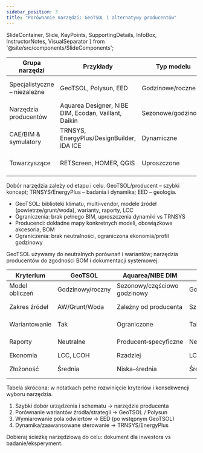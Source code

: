 ```yaml
---
sidebar_position: 3
title: "Porównanie narzędzi: GeoTSOL i alternatywy producentów"
---
```


  SlideContainer, 
  Slide, 
  KeyPoints, 
  SupportingDetails, 
  InfoBox,
  InstructorNotes,
  VisualSeparator 
} from '@site/src/components/SlideComponents';

<SlideContainer>

<Slide title="📊 Krajobraz narzędzi do projektowania PC" type="info">

<SupportingDetails title="Grupy narzędzi (skrót)">

| Grupa narzędzi | Przykłady | Typ modelu | Zastosowanie | Szczegółowość |
|---|---|---|---|---|
| Specjalistyczne – niezależne | GeoTSOL, Polysun, EED | Godzinowe/roczne | Koncepcja, dobór źródła, LCOH | Średni–wysoki |
| Narzędzia producentów | Aquarea Designer, NIBE DIM, Ecodan, Vaillant, Daikin | Sezonowe/godzinowe | Preselekcja jednostki, BOM | Średni |
| CAE/BIM & symulatory | TRNSYS, EnergyPlus/DesignBuilder, IDA ICE | Dynamiczne | Analizy zaawansowane | Wysoki |
| Towarzyszące | RETScreen, HOMER, QGIS | Uproszczone | Opłacalność, scenariusze, geodata | Niski–średni |

</SupportingDetails>

<InstructorNotes>
Dobór narzędzia zależy od etapu i celu. GeoTSOL/producent – szybki koncept; TRNSYS/EnergyPlus – badania i dynamika; EED – geologia.
</InstructorNotes>

</Slide>

<VisualSeparator type="technical" />

<Slide title="⚖️ GeoTSOL kontra narzędzia producentów" type="tip">

<KeyPoints title="Spojrzenie procesowe">

- GeoTSOL: biblioteki klimatu, multi‑vendor, modele źródeł (powietrze/grunt/woda), warianty, raporty, LCC
- Ograniczenia: brak pełnego BIM, uproszczenia dynamiki vs TRNSYS
- Producenci: dokładne mapy konkretnych modeli, obowiązkowe akcesoria, BOM
- Ograniczenia: brak neutralności, ograniczona ekonomia/profil godzinowy

</KeyPoints>

<InstructorNotes>
GeoTSOL używamy do neutralnych porównań i wariantów; narzędzia producentów do zgodności BOM i dokumentacji systemowej.
</InstructorNotes>

</Slide>

<VisualSeparator type="data" />

<Slide title="📋 Porównanie funkcjonalne (wybrane kryteria)" type="info">

<SupportingDetails title="Tabela (rozszerzona)">

| Kryterium | GeoTSOL | Aquarea/NIBE DIM | Polysun | EED |
|---|---|---|---|---|
| Model obliczeń | Godzinowy/roczny | Sezonowy/częściowo godzinowy | Godzinowy/roczny | Wielosezonowa analiza BHE |
| Zakres źródeł | AW/Grunt/Woda | Zależny od producenta | Szeroki (hybrydy) | Tylko grunt (BHE) |
| Wariantowanie | Tak | Ograniczone | Tak | Warianty pola odwiertów |
| Raporty | Neutralne | Producent‑specyficzne | Neutralne | Techniczne BHE |
| Ekonomia | LCC, LCOH | Rzadziej | LCC, taryfy | Brak |
| Złożoność | Średnia | Niska–średnia | Średnia | Średnia–wysoka |

</SupportingDetails>

<InstructorNotes>
Tabela skrócona; w notatkach pełne rozwinięcie kryteriów i konsekwencji wyboru narzędzia.
</InstructorNotes>

</Slide>

<VisualSeparator type="tip" />

<Slide title="🧭 Matryca decyzyjna (dla ćwiczeń)" type="tip">

<KeyPoints title="Szybkie reguły">

1. Szybki dobór urządzenia i schematu → narzędzie producenta
2. Porównanie wariantów źródła/strategii → GeoTSOL / Polysun
3. Wymiarowanie pola odwiertów → EED (po wstępnym GeoTSOL)
4. Dynamika/zaawansowane sterowanie → TRNSYS/EnergyPlus

</KeyPoints>

<InstructorNotes>
Dobieraj ścieżkę narzędziową do celu: dokument dla inwestora vs badanie/eksperyment.
</InstructorNotes>

</Slide>

</SlideContainer>


